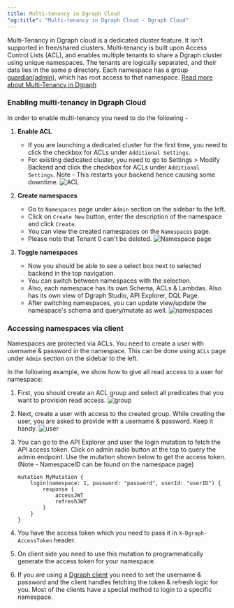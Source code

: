 ```yaml
---
title: Multi-tenancy in Dgraph Cloud
"og:title": "Multi-tenancy in Dgraph Cloud - Dgraph Cloud"
---
```



<DgraphWIP />

Multi-Tenancy in Dgraph cloud is a dedicated cluster feature. It isn't supported
in free/shared clusters. Multi-tenancy is built upon Access Control Lists (ACL),
and enables multiple tenants to share a Dgraph cluster using unique namespaces.
The tenants are logically separated, and their data lies in the same p
directory. Each namespace has a group
[guardian(admin)](/dgraph/enterprise/multitenancy/#guardians-of-the-galaxy),
which has root access to that namespace.
[Read more about Multi-Tenancy in Dgraph](/dgraph/enterprise/multitenancy/)

### Enabling multi-tenancy in Dgraph Cloud

In order to enable multi-tenancy you need to do the following -

1. **Enable ACL**

   - If you are launching a dedicated cluster for the first time, you need to
     click the checkbox for ACLs under `Additional Settings`.
   - For existing dedicated cluster, you need to go to Settings > Modify Backend
     and click the checkbox for ACLs under `Additional Settings`. Note - This
     restarts your backend hence causing some downtime.
     ![ACL](/images/dgraph/cloud/acl.png)

2. **Create namespaces**

   - Go to `Namespaces` page under `Admin` section on the sidebar to the left.
   - Click on `Create New` button, enter the description of the namespace and
     click `Create`.
   - You can view the created namespaces on the `Namespaces` page.
   - Please note that Tenant 0 can't be deleted.
     ![Namespace page](/images/dgraph/cloud/acl-namespacepage.png)

3. **Toggle namespaces**
   - Now you should be able to see a select box next to selected backend in the
     top navigation.
   - You can switch between namespaces with the selection.
   - Also, each namespace has its own Schema, ACLs & Lambdas. Also has its own
     view of Dgraph Studio, API Explorer, DQL Page.
   - After switching namespaces, you can update view/update the namespace's
     schema and query/mutate as well.
     ![namespaces](/images/dgraph/cloud/acl-namespaces.png)

### Accessing namespaces via client

Namespaces are protected via ACLs. You need to create a user with username &
password in the namespace. This can be done using `ACLs` page under `Admin`
section on the sidebar to the left.

In the following example, we show how to give all read access to a user for
namespace:

1. First, you should create an ACL group and select all predicates that you want
   to provision read access. ![group](/images/dgraph/cloud/acl-group.png)
2. Next, create a user with access to the created group. While creating the
   user, you are asked to provide with a username & password. Keep it handy.
   ![user](/images/dgraph/cloud/acl-user.png)
3. You can go to the API Explorer and user the login mutation to fetch the API
   access token. Click on admin radio button at the top to query the admin
   endpoint. Use the mutation shown below to get the access token. (Note -
   NamespaceID can be found on the namespace page)

   ```dql
   mutation MyMutation {
       login(namespace: 1, password: "password", userId: "userID") {
           response {
               accessJWT
               refreshJWT
           }
       }
   }

   ```

4. You have the access token which you need to pass it in `X-Dgraph-AccessToken`
   header.
5. On client side you need to use this mutation to programmatically generate the
   access token for your namespace.
6. If you are using a [Dgraph client](/dgraph/sdks/overview) you need to set the
   username & password and the client handles fetching the token & refresh logic
   for you. Most of the clients have a special method to login to a specific
   namespace.
